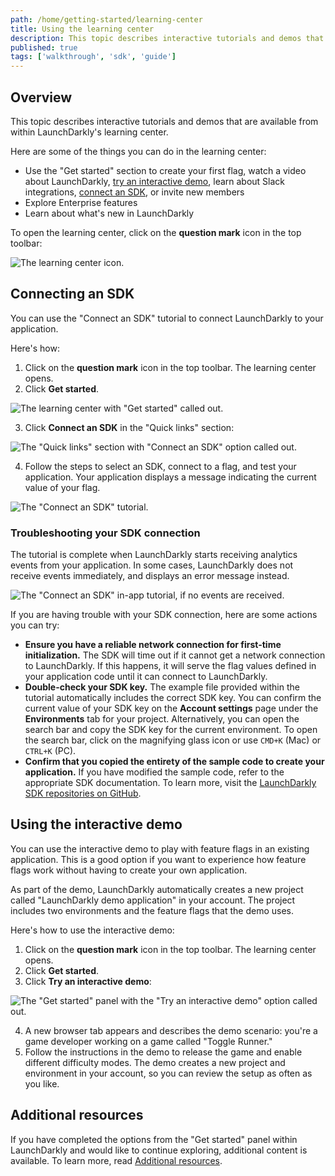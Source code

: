 ```yaml
---
path: /home/getting-started/learning-center
title: Using the learning center
description: This topic describes interactive tutorials and demos that are available from within LaunchDarkly's learning center.
published: true
tags: ['walkthrough', 'sdk', 'guide']
---
```


## Overview

This topic describes interactive tutorials and demos that are available from within LaunchDarkly's learning center.

Here are some of the things you can do in the learning center:

- Use the "Get started" section to create your first flag, watch a video about LaunchDarkly, [try an interactive demo](#using-the-interactive-demo), learn about Slack integrations, [connect an SDK](#connecting-an-sdk), or invite new members
- Explore Enterprise features
- Learn about what's new in LaunchDarkly

To open the learning center, click on the **question mark** icon in the top toolbar:

![The learning center icon.](learning-center-icon.png)

## Connecting an SDK

You can use the "Connect an SDK" tutorial to connect LaunchDarkly to your application.

Here's how:

1. Click on the **question mark** icon in the top toolbar. The learning center opens.
2. Click **Get started**.

![The learning center with "Get started" called out.](learning-center-get-started.png)

3. Click **Connect an SDK** in the "Quick links" section:

![The "Quick links" section with "Connect an SDK" option called out.](learning-center-get-started-connect-sdk.png)

4. Follow the steps to select an SDK, connect to a flag, and test your application. Your application displays a message indicating the current value of your flag.

![The "Connect an SDK" tutorial.](connect-an-sdk.png)

### Troubleshooting your SDK connection

The tutorial is complete when LaunchDarkly starts receiving analytics events from your application. In some cases, LaunchDarkly does not receive events immediately, and displays an error message instead.

![The "Connect an SDK" in-app tutorial, if no events are received.](connect-an-sdk-connection-error.png)

If you are having trouble with your SDK connection, here are some actions you can try:

* **Ensure you have a reliable network connection for first-time initialization.** The SDK will time out if it cannot get a network connection to LaunchDarkly. If this happens, it will serve the flag values defined in your application code until it can connect to LaunchDarkly.
* **Double-check your SDK key.** The example file provided within the tutorial automatically includes the correct SDK key. You can confirm the current value of your SDK key on the **Account settings** page under the **Environments** tab for your project. Alternatively, you can open the search bar and copy the SDK key for the current environment. To open the search bar, click on the magnifying glass icon or use `CMD+K` (Mac) or `CTRL+K` (PC).
* **Confirm that you copied the entirety of the sample code to create your application.** If you have modified the sample code, refer to the appropriate SDK documentation. To learn more, visit the  [LaunchDarkly SDK repositories on GitHub](https://github.com/search?q=topic%3Alaunchdarkly-sdk+org%3Alaunchdarkly&type=Repositories).

## Using the interactive demo

You can use the interactive demo to play with feature flags in an existing application. This is a good option if you want to experience how feature flags work without having to create your own application.

As part of the demo, LaunchDarkly automatically creates a new project called "LaunchDarkly demo application" in your account. The project includes two environments and the feature flags that the demo uses.

Here's how to use the interactive demo:

1. Click on the **question mark** icon in the top toolbar. The learning center opens.
2. Click **Get started**.
3. Click **Try an interactive demo**:

![The "Get started" panel with the "Try an interactive demo" option called out.](learning-center-get-started-demo.png)

4. A new browser tab appears and describes the demo scenario: you're a game developer working on a game called "Toggle Runner."
5. Follow the instructions in the demo to release the game and enable different difficulty modes. The demo creates a new project and environment in your account, so you can review the setup as often as you like.

## Additional resources

If you have completed the options from the "Get started" panel within LaunchDarkly and would like to continue exploring, additional content is available. To learn more, read [Additional resources](/guides/additional-resources).

